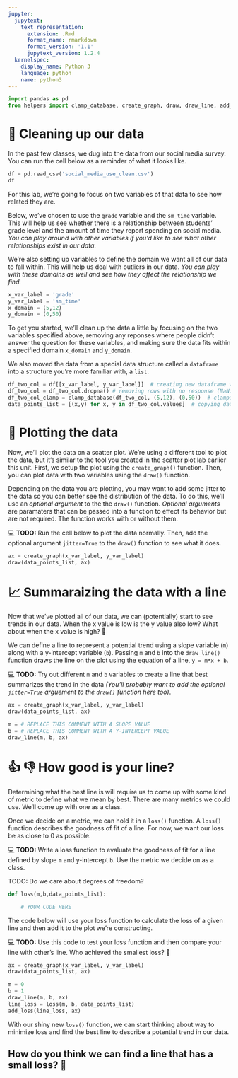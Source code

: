 ```yaml
---
jupyter:
  jupytext:
    text_representation:
      extension: .Rmd
      format_name: rmarkdown
      format_version: '1.1'
      jupytext_version: 1.2.4
  kernelspec:
    display_name: Python 3
    language: python
    name: python3
---
```


```python
import pandas as pd
from helpers import clamp_database, create_graph, draw, draw_line, add_loss
```

# 🚿 Cleaning up our data

In the past few classes, we dug into the data from our social media survey. You can run the cell below as a reminder of what it looks like.

```python
df = pd.read_csv('social_media_use_clean.csv')
df
```

For this lab, we're going to focus on two variables of that data to see how related they are.

Below, we've chosen to use the `grade` variable and the `sm_time` variable. This will help us see whether there is a relationship between students' grade level and the amount of time they report spending on social media. *You can play around with other variables if you'd like to see what other relationships exist in our data.*

We're also setting up variables to define the domain we want all of our data to fall within. This will help us deal with outliers in our data. *You can play with these domains as well and see how they affect the relationship we find.*

```python
x_var_label = 'grade'
y_var_label = 'sm_time'
x_domain = (5,12)
y_domain = (0,50)
```

To get you started, we'll clean up the data a little by focusing on the two variables specified above, removing any reponses where people didn't answer the question for these variables, and making sure the data fits within a specified domain `x_domain` and `y_domain`.

We also moved the data from a special data structure called a `dataframe` into a structure you're more familiar with, a `list`.

```python
df_two_col = df[[x_var_label, y_var_label]]  # creating new dataframe with only 2 columns
df_two_col = df_two_col.dropna() # removing rows with no response (NaN)
df_two_col_clamp = clamp_database(df_two_col, (5,12), (0,50))  # clamping the dataframe so it fits within the domains
data_points_list = [(x,y) for x, y in df_two_col.values]  # copying data from dataframe to list
```

# 🎨 Plotting the data

Now, we'll plot the data on a scatter plot. We're using a different tool to plot the data, but it's similar to the tool you created in the scatter plot lab earlier this unit. First, we setup the plot using the `create_graph()` function. Then, you can plot data with two variables using the `draw()` function.

Depending on the data you are plotting, you may want to add some jitter to the data so you can better see the distribution of the data. To do this, we'll use an *optional argument* to the the `draw()` function. *Optional arguments* are paramaters that can be passed into a function to effect its behavior but are not required. The function works with or without them.

💻 **TODO:** Run the cell below to plot the data normally. Then, add the optional argument `jitter=True` to the `draw()` function to see what it does.

```python
ax = create_graph(x_var_label, y_var_label)
draw(data_points_list, ax)
```

# 📈 Summaraizing the data with a line

Now that we've plotted all of our data, we can (potentially) start to see trends in our data. When the x value is low is the y value also low? What about when the x value is high? 🧐 

We can define a line to represent a potential trend using a slope variable (`m`) along with a y-intercept variable (`b`). Passing `m` and `b` into the `draw_line()` function draws the line on the plot using the equation of a line, `y = m*x + b`.

💻 **TODO:** Try out different `m` and `b` variables to create a line that best summarizes the trend in the data *(You'll probably want to add the optional `jitter=True` arguement to the `draw()` function here too)*.

```python
ax = create_graph(x_var_label, y_var_label)
draw(data_points_list, ax)

m = # REPLACE THIS COMMENT WITH A SLOPE VALUE
b = # REPLACE THIS COMMENT WITH A Y-INTERCEPT VALUE
draw_line(m, b, ax)
```

# 👍 👎 How good is your line?

Determining what the best line is will require us to come up with some kind of metric to define what we mean by best. There are many metrics we could use. We'll come up with one as a class.

Once we decide on a metric, we can hold it in a `loss()` function. A `loss()` function describes the goodness of fit of a line. For now, we want our loss be as close to 0 as possible.

💻 **TODO:** Write a loss function to evaluate the goodness of fit for a line defined by slope `m` and y-intercept `b`. Use the metric we decide on as a class.

TODO: Do we care about degrees of freedom?

```python
def loss(m,b,data_points_list):

    # YOUR CODE HERE
```

The code below will use your loss function to calculate the loss of a given line and then add it to the plot we're constructing.

💻 **TODO:** Use this code to test your loss function and then compare your line with other's line. Who achieved the smallest loss? 🧐 


```python
ax = create_graph(x_var_label, y_var_label)
draw(data_points_list, ax)

m = 0
b = 1
draw_line(m, b, ax)
line_loss = loss(m, b, data_points_list)
add_loss(line_loss, ax)
```

With our shiny new `loss()` function, we can start thinking about way to minimize loss and find the best line to describe a potential trend in our data.

## How do you think we can find a line that has a small loss? 🧐

